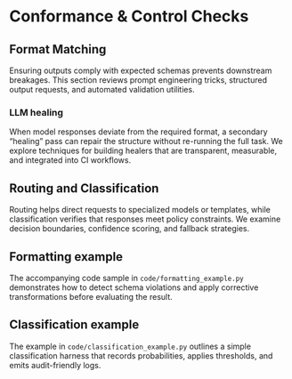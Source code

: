 # Conformance & Control Checks

## Format Matching

Ensuring outputs comply with expected schemas prevents downstream breakages. This section reviews prompt engineering tricks, structured output requests, and automated validation utilities.

### LLM healing

When model responses deviate from the required format, a secondary "healing" pass can repair the structure without re-running the full task. We explore techniques for building healers that are transparent, measurable, and integrated into CI workflows.

## Routing and Classification

Routing helps direct requests to specialized models or templates, while classification verifies that responses meet policy constraints. We examine decision boundaries, confidence scoring, and fallback strategies.

## Formatting example

The accompanying code sample in `code/formatting_example.py` demonstrates how to detect schema violations and apply corrective transformations before evaluating the result.

## Classification example

The example in `code/classification_example.py` outlines a simple classification harness that records probabilities, applies thresholds, and emits audit-friendly logs.
